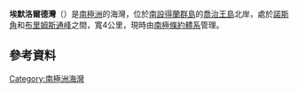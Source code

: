 {{coord|61|35|S|57|46|W|source:GNIS|display=title}}

'''埃默洛爾德灣'''（{{lang-en|Emerald Cove}}）是[[南極洲|南極洲]]的海灣，位於[[南設得蘭群島|南設得蘭群島]]的[[喬治王島|喬治王島]]北岸，處於[[諾斯角|諾斯角]]和[[布里姆斯通峰|布里姆斯通峰]]之間，寬4公里，現時由[[南極條約體系|南極條約體系]]管理。

==參考資料==
{{cite gnis | type = antarid | id = 4487| name = Emerald Cove | accessdate = 2012-03-01}}

{{Antarctica-geo-stub}}
[[Category:南極洲海灣|Category:南極洲海灣]]